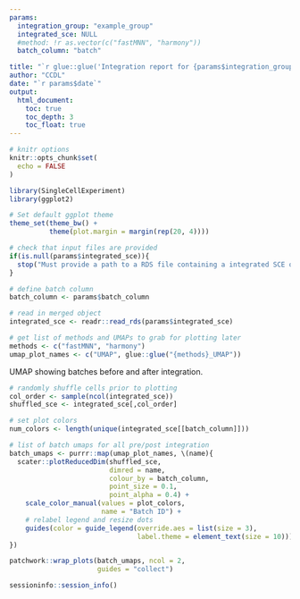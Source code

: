 ```yaml
---
params:
  integration_group: "example_group"
  integrated_sce: NULL
  #method: !r as.vector(c("fastMNN", "harmony"))
  batch_column: "batch"

title: "`r glue::glue('Integration report for {params$integration_group}')`"
author: "CCDL"
date: "`r params$date`"
output:
  html_document:
    toc: true
    toc_depth: 3
    toc_float: true
---
```


```r
# knitr options
knitr::opts_chunk$set(
  echo = FALSE
)

library(SingleCellExperiment)
library(ggplot2)

# Set default ggplot theme
theme_set(theme_bw() + 
          theme(plot.margin = margin(rep(20, 4))))
```

```r
# check that input files are provided 
if(is.null(params$integrated_sce)){
  stop("Must provide a path to a RDS file containing a integrated SCE object.")
}

# define batch column 
batch_column <- params$batch_column
```


```r
# read in merged object
integrated_sce <- readr::read_rds(params$integrated_sce)

# get list of methods and UMAPs to grab for plotting later
methods <- c("fastMNN", "harmony")
umap_plot_names <- c("UMAP", glue::glue("{methods}_UMAP"))
```

UMAP showing batches before and after integration.

```r
# randomly shuffle cells prior to plotting
col_order <- sample(ncol(integrated_sce))
shuffled_sce <- integrated_sce[,col_order]

# set plot colors 
num_colors <- length(unique(integrated_sce[[batch_column]]))

# list of batch umaps for all pre/post integration
batch_umaps <- purrr::map(umap_plot_names, \(name){
  scater::plotReducedDim(shuffled_sce,
                         dimred = name,
                         colour_by = batch_column,
                         point_size = 0.1,
                         point_alpha = 0.4) +
    scale_color_manual(values = plot_colors, 
                       name = "Batch ID") +
    # relabel legend and resize dots
    guides(color = guide_legend(override.aes = list(size = 3),
                                label.theme = element_text(size = 10))) 
})

patchwork::wrap_plots(batch_umaps, ncol = 2,
                      guides = "collect")
```

```r
sessioninfo::session_info()
```

